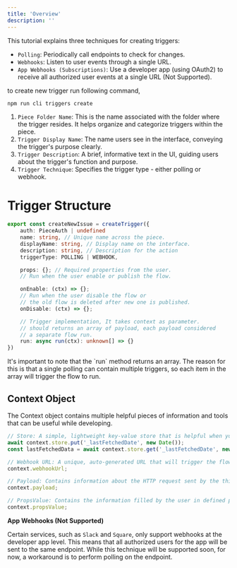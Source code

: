 ```yaml
---
title: 'Overview'
description: ''
---
```


This tutorial explains three techniques for creating triggers:

- `Polling`: Periodically call endpoints to check for changes.
- `Webhooks`: Listen to user events through a single URL.
- `App Webhooks (Subscriptions)`: Use a developer app (using OAuth2) to receive all authorized user events at a single URL (Not Supported).

to create new trigger run following command,

```bash
npm run cli triggers create
```

1. `Piece Folder Name`: This is the name associated with the folder where the trigger resides. It helps organize and categorize triggers within the piece.
2. `Trigger Display Name`: The name users see in the interface, conveying the trigger's purpose clearly.
3. `Trigger Description`: A brief, informative text in the UI, guiding users about the trigger's function and purpose.
4. `Trigger Technique`: Specifies the trigger type - either polling or webhook.

# Trigger Structure

```typescript
export const createNewIssue = createTrigger({
    auth: PieceAuth | undefined
    name: string, // Unique name across the piece.
    displayName: string, // Display name on the interface.
	description: string, // Description for the action
    triggerType: POLLING | WEBHOOK,

    props: {}; // Required properties from the user.
    // Run when the user enable or publish the flow.

	onEnable: (ctx) => {};
    // Run when the user disable the flow or
    // the old flow is deleted after new one is published.
	onDisable: (ctx) => {};

    // Trigger implementation, It takes context as parameter.
    // should returns an array of payload, each payload considered
    // a separate flow run.
    run: async run(ctx): unknown[] => {}
})
```

<Tip>
  It's important to note that the `run` method returns an array. The reason for
  this is that a single polling can contain multiple triggers, so each item in
  the array will trigger the flow to run.
</Tip>

## Context Object

The Context object contains multiple helpful pieces of information and tools that can be useful while developing.

```typescript
// Store: A simple, lightweight key-value store that is helpful when you are developing triggers that persist between runs, used to store information like the last polling date.
await context.store.put('_lastFetchedDate', new Date());
const lastFetchedData = await context.store.get('_lastFetchedDate', new Date());

// Webhook URL: A unique, auto-generated URL that will trigger the flow. Useful when you need to develop a trigger based on webhooks.
context.webhookUrl;

// Payload: Contains information about the HTTP request sent by the third party. It has three properties: status, headers, and body.
context.payload;

// PropsValue: Contains the information filled by the user in defined properties.
context.propsValue;
```

**App Webhooks (Not Supported)**

Certain services, such as `Slack` and `Square`, only support webhooks at the developer app level.
This means that all authorized users for the app will be sent to the same endpoint. While this technique will be supported soon, for now, a workaround is to perform polling on the endpoint.
